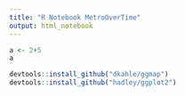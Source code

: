 ```yaml
---
title: "R Notebook MetroOverTime"
output: html_notebook
---
```


```r
a <- 2+5
a
```

```r
devtools::install_github("dkahle/ggmap")
devtools::install_github("hadley/ggplot2")
```

